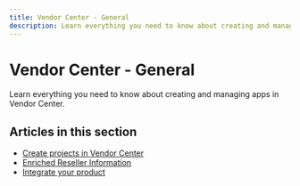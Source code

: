 ```yaml
---
title: Vendor Center - General
description: Learn everything you need to know about creating and managing apps in Vendor Center.
---
```


# Vendor Center - General

Learn everything you need to know about creating and managing apps in Vendor Center.

## Articles in this section

- [Create projects in Vendor Center](./create-projects.mdx)
- [Enriched Reseller Information](./enriched-reseller-information.mdx)
- [Integrate your product](./integrate-your-product.mdx)

